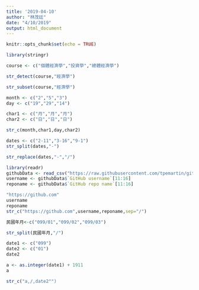 ```yaml
---
title: '2019-04-10'
author: "林茂廷"
date: "4/10/2019"
output: html_document
---
```


```r
knitr::opts_chunk$set(echo = TRUE)
```

```r
library(stringr)
```

```r
course <- c("個體經濟學","投資學","總體經濟學")
```

```r
str_detect(course,"經濟學")

```

```r
str_subset(course,"經濟學")
```

```r
month <- c("2","5","3")
day <- c("19","29","14")
```

```r
char1 <- c("月","月","月")
char2 <- c("日","日","日")
```

```r
str_c(month,char1,day,char2)
```

```r
dates <- c("2-11","3-16","9-1")
str_split(dates,"-")
```

```r
str_replace(dates,"-","/")
```
```r
library(readr)
githubData <- read_csv("https://raw.githubusercontent.com/tpemartin/github-data/master/githubData.csv")
username <- githubData$`GitHub username`[11:16]
reponame <- githubData$`GitHub repo name`[11:16]
```

```r
"https://github.com"
username
reponame
str_c("https://github.com",username,reponame,sep="/")
```

```r
民國年月<-c("099/01","099/02","099/03")
```

```r
str_split(民國年月,"/")
```
```r
date1 <- c("099")
date2 <- c("01")
date2
```
```r
a <- as.integer(date1) + 1911
a
```
```r
str_c("a,/,date2"")
```












